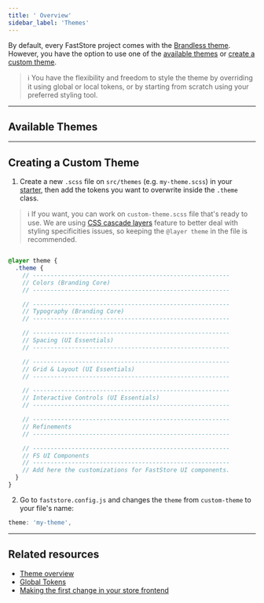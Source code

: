 ```yaml
---
title: ' Overview'
sidebar_label: 'Themes'
---
```


By default, every FastStore project comes with the [Brandless theme](/docs/theming-overview#brandless-and-the-theming-structure). However, you have the option to use one of the [available themes](#available-themes) or [create a custom theme](#creating-a-custom-theme).

> ℹ️ You have the flexibility and freedom to style the theme by overriding it using global or local tokens, or by starting from scratch using your preferred styling tool.

---

## Available Themes

<Flex>

<WhatsNextCard
  image=true
  title="Midnight"
  linkTo="/docs/guides/faststore/themes-midnight"
  imageSrc="https://vtexhelp.vtexassets.com/assets/docs/src/midnight___197d3bec531d5cbd4959f2cddabacc46.png"
/>

<WhatsNextCard 
  image=true
  title="Soft Blue"
  linkTo="/docs/guides/faststore/themes-soft-blue"
  imageSrc="https://vtexhelp.vtexassets.com/assets/docs/src/soft-blue___1d1970f5ce77ffb61bc8a10be86f69e7.png"
/>

</Flex>

---

## Creating a Custom Theme

1. Create a new `.scss` file on `src/themes` (e.g. `my-theme.scss`) in your [starter](https://github.com/vtex-sites/starter.store), then add the tokens you want to overwrite inside the `.theme` class.

> ℹ️ If you want, you can work on `custom-theme.scss` file that's ready to use. We are using [CSS cascade layers](https://developer.mozilla.org/en-US/docs/Learn/CSS/Building_blocks/Cascade_layers) feature to better deal with styling specificities issues, so keeping the `@layer theme` in the file is recommended.

```scss src/themes/my-theme.scss

@layer theme {
  .theme {
    // --------------------------------------------------------
    // Colors (Branding Core)
    // --------------------------------------------------------

    // --------------------------------------------------------
    // Typography (Branding Core)
    // --------------------------------------------------------

    // --------------------------------------------------------
    // Spacing (UI Essentials)
    // --------------------------------------------------------

    // --------------------------------------------------------
    // Grid & Layout (UI Essentials)
    // --------------------------------------------------------

    // --------------------------------------------------------
    // Interactive Controls (UI Essentials)
    // --------------------------------------------------------

    // --------------------------------------------------------
    // Refinements
    // --------------------------------------------------------

    // --------------------------------------------------------
    // FS UI Components
    // --------------------------------------------------------
    // Add here the customizations for FastStore UI components.
  }
}
```

2. Go to `faststore.config.js` and changes the `theme` from `custom-theme` to your file's name:

```js faststore.config.js
theme: 'my-theme',
```

---

## Related resources

- [Theme overview](/docs/theming-overview)
- [Global Tokens](/docs/global-tokens/overview)
- [Making the first change in your store frontend](/docs/getting-started/2-setting-up-the-project#step-3-making-the-first-change-in-your-store-frontend)
